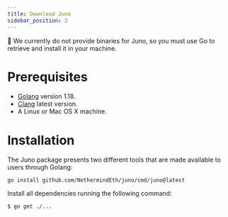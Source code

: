 ```yaml
---
title: Download Juno
sidebar_position: 2
---
```

💜
We currently do not provide binaries for Juno, so you must use Go to retrieve and install it in your machine.

# Prerequisites

- [Golang](https://go.dev/doc/install) version 1.18.
- [Clang](https://github.com/llvm/llvm-project/releases) latest version.
- A Linux or Mac OS X machine.

# Installation

The Juno package presents two different tools that are made available to users through Golang:

```shell
go install github.com/NethermindEth/juno/cmd/juno@latest
```

Install all dependencies running the following command:

```shell
$ go get ./...
```

